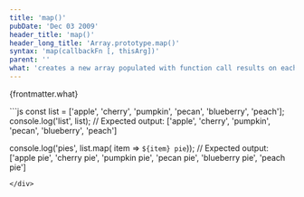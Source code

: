 ```yaml
---
title: 'map()'
pubDate: 'Dec 03 2009'
header_title: 'map()'
header_long_title: 'Array.prototype.map()'
syntax: 'map(callbackFn [, thisArg])'
parent: ''
what: 'creates a new array populated with function call results on each item'
---
```


{frontmatter.what}

<div class="copy-to-clipboard-wrap" id="code-sample-01">
<CopyToClipboard id="code-sample-01"></CopyToClipboard>
```js
const list = ['apple', 'cherry', 'pumpkin', 'pecan', 'blueberry', 'peach'];
console.log('list', list);
// Expected output: ['apple', 'cherry', 'pumpkin', 'pecan', 'blueberry', 'peach']

console.log('pies', list.map( item => `${item} pie`));
// Expected output: ['apple pie', 'cherry pie', 'pumpkin pie', 'pecan pie', 'blueberry pie', 'peach pie']
```
</div>
